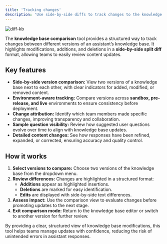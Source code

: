 ```yaml
---
title: 'Tracking changes'
description: 'Use side-by-side diffs to track changes to the knowledge base between and within versions.'
---
```


![diff-kb](/images/release-notes/kb-diff.png)

The **knowledge base comparison** tool provides a structured way to track changes between different versions of an assistant’s knowledge base. It highlights modifications, additions, and deletions in a **side-by-side split diff** format, allowing teams to easily review content updates.

## Key features

- **Side-by-side version comparison:** View two versions of a knowledge base next to each other, with clear indicators for added, modified, or removed content.
- **Environment-aware tracking:** Compare versions across **sandbox, pre-release, and live** environments to ensure consistency before deployment.
- **Change attribution:** Identify which team members made specific changes, improving transparency and collaboration.
- **Sample question visibility:** Review how suggested user questions evolve over time to align with knowledge base updates.
- **Detailed content changes:** See how responses have been refined, expanded, or corrected, ensuring accuracy and quality control.

## How it works

1. **Select versions to compare:** Choose two versions of the knowledge base from the dropdown menu.
2. **Review differences:** Changes are highlighted in a structured format:
   - **<Icon icon="plus" iconType="solid" color="#2D8C66" /> Additions** appear as highlighted insertions.
   - **<Icon icon="minus" iconType="solid" color="#D64F4F" /> Deletions** are marked for easy identification.
   - **<Icon icon="rotate" iconType="solid" color="#3B73D1" /> Edits** are displayed with side-by-side text differences.
3. **Assess impact:** Use the comparison view to evaluate changes before promoting updates to the next stage.
4. **Exit comparison mode:** Return to the knowledge base editor or switch to another version for further review.

By providing a clear, structured view of knowledge base modifications, this tool helps teams manage updates with confidence, reducing the risk of unintended errors in assistant responses.